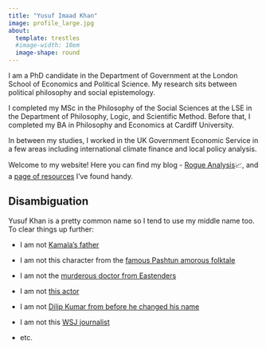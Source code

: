 ```yaml
---
title: "Yusuf Imaad Khan"
image: profile_large.jpg
about:
  template: trestles 
  #image-width: 10em
  image-shape: round 
---
```


<style>
/* Add padding to the top of the image on smaller screens */
@media only screen and (max-width: 990px) {
  .about-image {
    padding-top: 1em; /* Adjust the value as needed */
  }
}
</style>

I am a PhD candidate in the Department of Government at the London School of Economics and Political Science. My research sits between political philosophy and social epistemology.

I completed my MSc in the Philosophy of the Social Sciences at the LSE in the Department of Philosophy, Logic, and Scientific Method. Before that, I completed my BA in Philosophy and Economics at Cardiff University.

In between my studies, I worked in the UK Government Economic Service in a few areas including international climate finance and local policy analysis.

Welcome to my website! Here you can find my blog - [Rogue Analysis](blog.qmd)📈, and a [page of resources](resources.qmd) I've found handy.

::: {.callout-note collapse="true"}
## Disambiguation

Yusuf Khan is a pretty common name so I tend to use my middle name too. To clear things up further:

-   I am not [Kamala's father](https://marvelcinematicuniverse.fandom.com/wiki/Yusuf_Khan)

-   I am not this character from the [famous Pashtun amorous folktale](https://en.wikipedia.org/wiki/Yusuf_Khan_and_Sherbano)

-   I am not the [murderous doctor from Eastenders](https://eastenders.fandom.com/wiki/Yusef_Khan)

-   I am not [this actor](https://en.wikipedia.org/wiki/Yusuf_Khan_(actor))

-   I am not [Dilip Kumar from before he changed his name](https://en.wikipedia.org/wiki/Dilip_Kumar)

-   I am not this [WSJ journalist](https://www.wsj.com/news/author/yusuf-khan)

-   etc.
:::
